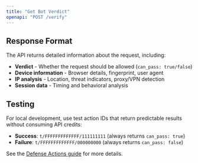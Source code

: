 ```yaml
---
title: "Get Bot Verdict"
openapi: "POST /verify"
---
```


## Response Format

The API returns detailed information about the request, including:

- **Verdict** - Whether the request should be allowed (`can_pass: true/false`)
- **Device information** - Browser details, fingerprint, user agent
- **IP analysis** - Location, threat indicators, proxy/VPN detection
- **Session data** - Timing and behavioral analysis

## Testing

For local development, use test action IDs that return predictable results without consuming API credits:

- **Success**: `t/FFFFFFFFFFFFF/111111111` (always returns `can_pass: true`)
- **Failure**: `t/FFFFFFFFFFFFF/000000000` (always returns `can_pass: false`)

See the [Defense Actions guide](/get_started/defense_action#testing-defense-actions) for more details.
